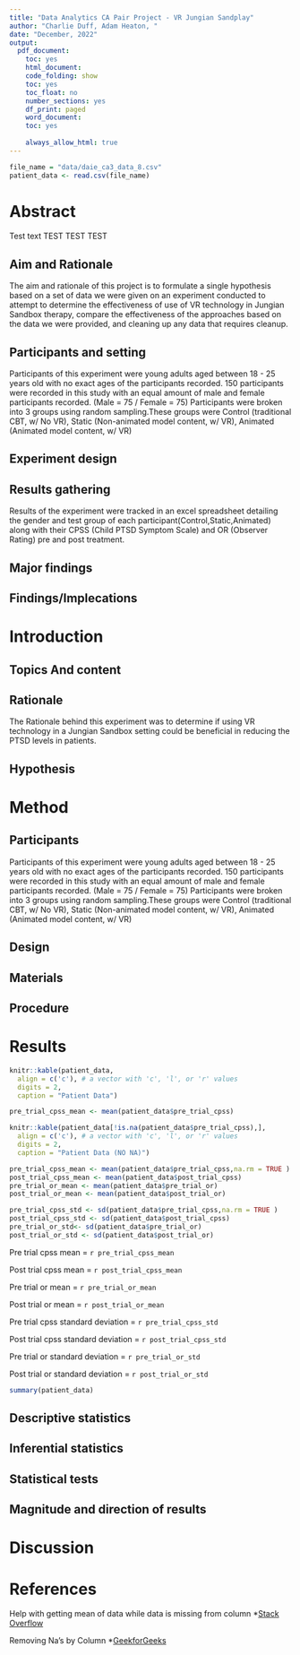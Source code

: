 ```yaml
---
title: "Data Analytics CA Pair Project - VR Jungian Sandplay"
author: "Charlie Duff, Adam Heaton, "
date: "December, 2022"
output:
  pdf_document:
    toc: yes
    html_document:
    code_folding: show
    toc: yes
    toc_float: no
    number_sections: yes
    df_print: paged
    word_document:
    toc: yes
    
    always_allow_html: true
---
```

```r
file_name = "data/daie_ca3_data_8.csv"
patient_data <- read.csv(file_name)
```

# Abstract
Test text TEST TEST TEST

## Aim and Rationale
The aim and rationale of this project is to formulate a single hypothesis based on a set of data we were given on an experiment conducted to attempt to determine the effectiveness of use of VR technology in Jungian Sandbox therapy, compare the effectiveness of the approaches based on the data we were provided, and cleaning up any data that requires cleanup. 

## Participants and setting
Participants of this experiment were young adults aged between 18 - 25 years old with no exact ages of the participants recorded. 150 participants were recorded in this study with an equal amount of male and female participants recorded. (Male = 75 / Female = 75)
Participants were broken into 3 groups using random sampling.These groups were Control (traditional CBT, w/ No VR), Static (Non-animated model content, w/ VR), Animated (Animated model content, w/ VR)

## Experiment design

## Results gathering
Results of the experiment were tracked in an excel spreadsheet detailing the gender and test group of each participant(Control,Static,Animated) along with their CPSS (Child PTSD Symptom Scale) and OR (Observer Rating) pre and post treatment.

## Major findings

## Findings/Implecations

# Introduction

## Topics And content

## Rationale
The Rationale behind this experiment was to determine if using VR technology in a Jungian Sandbox setting could be beneficial in reducing the PTSD levels in patients. 

## Hypothesis

# Method

## Participants
Participants of this experiment were young adults aged between 18 - 25 years old with no exact ages of the participants recorded. 150 participants were recorded in this study with an equal amount of male and female participants recorded. (Male = 75 / Female = 75)
Participants were broken into 3 groups using random sampling.These groups were Control (traditional CBT, w/ No VR), Static (Non-animated model content, w/ VR), Animated (Animated model content, w/ VR)

## Design

## Materials

## Procedure

# Results
```r
knitr::kable(patient_data,
  align = c('c'), # a vector with 'c', 'l', or 'r' values
  digits = 2,
  caption = "Patient Data")

pre_trial_cpss_mean <- mean(patient_data$pre_trial_cpss)

knitr::kable(patient_data[!is.na(patient_data$pre_trial_cpss),],
  align = c('c'), # a vector with 'c', 'l', or 'r' values
  digits = 2,
  caption = "Patient Data (NO NA)")

```


```r
pre_trial_cpss_mean <- mean(patient_data$pre_trial_cpss,na.rm = TRUE )
post_trial_cpss_mean <- mean(patient_data$post_trial_cpss)
pre_trial_or_mean <- mean(patient_data$pre_trial_or)
post_trial_or_mean <- mean(patient_data$post_trial_or)

pre_trial_cpss_std <- sd(patient_data$pre_trial_cpss,na.rm = TRUE )
post_trial_cpss_std <- sd(patient_data$post_trial_cpss)
pre_trial_or_std<- sd(patient_data$pre_trial_or)
post_trial_or_std <- sd(patient_data$post_trial_or)

```
 Pre trial cpss mean = `r pre_trial_cpss_mean`
 
 Post trial cpss mean = `r post_trial_cpss_mean`
 
 Pre trial or mean = `r pre_trial_or_mean`
 
 Post trial or mean = `r post_trial_or_mean`
 
 
 Pre trial cpss standard deviation = `r pre_trial_cpss_std`
 
 Post trial cpss standard deviation = `r post_trial_cpss_std`
 
 Pre trial or standard deviation = `r pre_trial_or_std`
 
 Post trial or standard deviation = `r post_trial_or_std`
 
```r
summary(patient_data)

```
## Descriptive statistics

## Inferential statistics

## Statistical tests

## Magnitude and direction of results

# Discussion

# References
Help with getting mean of data while data is missing from column *[Stack Overflow](https://stackoverflow.com/questions/23163863/mean-of-a-column-in-a-data-frame-given-the-columns-name)

Removing Na's by Column *[GeekforGeeks](https://www.geeksforgeeks.org/remove-rows-with-na-in-one-column-of-r-dataframe/)

